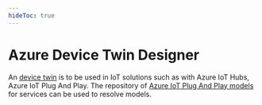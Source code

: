 ```yaml
---
hideToc: true
---
```



# Azure Device Twin Designer

An [device twin](https://github.com/Azure/opendigitaltwins-dtdl/) is to be used in IoT solutions such as with Azure IoT Hubs,
Azure IoT Plug And Play. 
The repository of [Azure IoT Plug And Play models](/dtmi/) for services can be used to resolve models.

<AzureDeviceTwinDesigner />